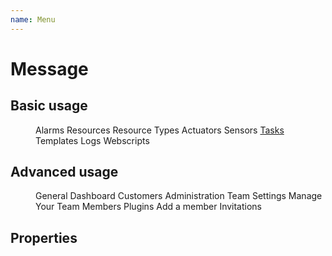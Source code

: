 ```yaml
---
name: Menu
---
```



# Message

## Basic usage

<Playground>
  <Menu>
    <Menu.List>
      <Menu.Item>
        <Icon name='notifications' /> Alarms
      </Menu.Item>
      <Menu.Item>
        <Icon name='widgets' /> Resources
      </Menu.Item>
      <Menu.Item>
        <Icon name='category' /> Resource Types
      </Menu.Item>
       <Menu.Item>
        <Icon name='wb_incandescent' /> Actuators
      </Menu.Item>
      <Menu.Item>
        <Icon name='wifi_tethering' /> Sensors
      </Menu.Item>
      <Menu.Item active={true}>
        <a href='javascript:void()'>
          <Icon name='done_all' /> Tasks
        </a>
      </Menu.Item>
      <Menu.Item>
        <Icon name='layers' /> Templates
      </Menu.Item>
       <Menu.Item>
        <Icon name='reorder' /> Logs
      </Menu.Item>
      <Menu.Item>
        <Icon name='code' /> Webscripts
      </Menu.Item>
    </Menu.List>
  </Menu>
</Playground>

## Advanced usage

<Playground>
  <Menu>
    <Menu.Header>General</Menu.Header>
    <Menu.List>
      <Menu.Item>Dashboard</Menu.Item>
      <Menu.Item>Customers</Menu.Item>
    </Menu.List>
    <Menu.Header>Administration</Menu.Header>
    <Menu.List>
      <Menu.Item>Team Settings</Menu.Item>
      <Menu.Item active>Manage Your Team</Menu.Item>
      <Menu.List>
        <Menu.Item>Members</Menu.Item>
        <Menu.Item>Plugins</Menu.Item>
        <Menu.Item>Add a member</Menu.Item>
      </Menu.List>
      <Menu.Item>Invitations</Menu.Item>
    </Menu.List>
  </Menu>
</Playground>

## Properties

<PropsTable of={Menu}></PropsTable>
